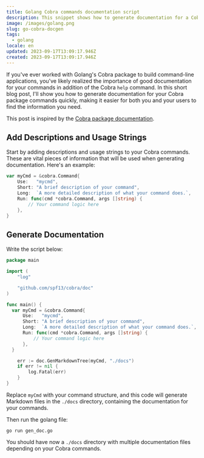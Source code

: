 ```yaml
---
title: Golang Cobra commands documentation script
description: This snippet shows how to generate documentation for a Cobra package commands quickly, making it easier for both you and your users to find the information you need.
image: /images/golang.png
slug: go-cobra-docgen
tags:
  - golang
locale: en
updated: 2023-09-17T13:09:17.946Z
created: 2023-09-17T13:09:17.946Z
---
```


If you've ever worked with Golang's Cobra package to build command-line applications, you've likely realized the importance of good documentation for your commands in addition of the Cobra `help` command. In this short blog post, I'll show you how to generate documentation for your Cobra package commands quickly, making it easier for both you and your users to find the information you need.

This post is inspired by the [Cobra package documentation](https://github.com/spf13/cobra/blob/main/site/content/docgen/_index.md).

## Add Descriptions and Usage Strings

Start by adding descriptions and usage strings to your Cobra commands. These are vital pieces of information that will be used when generating documentation. Here's an example:

```go
var myCmd = &cobra.Command{
    Use:   "mycmd",
    Short: "A brief description of your command",
    Long:  `A more detailed description of what your command does.`,
    Run: func(cmd *cobra.Command, args []string) {
        // Your command logic here
    },
}
```

## Generate Documentation

Write the script below:

```go:gen_doc.go
package main

import (
	"log"

	"github.com/spf13/cobra/doc"
)

func main() {
  var myCmd = &cobra.Command{
      Use:   "mycmd",
      Short: "A brief description of your command",
      Long:  `A more detailed description of what your command does.`,
      Run: func(cmd *cobra.Command, args []string) {
          // Your command logic here
      },
  }

	err := doc.GenMarkdownTree(myCmd, "./docs")
	if err != nil {
		log.Fatal(err)
	}
}
```

Replace `myCmd` with your command structure, and this code will generate Markdown files in the `./docs` directory, containing the documentation for your commands.

Then run the golang file:

```shell
go run gen_doc.go
```

You should have now a `./docs` directory with multiple documentation files depending on your Cobra commands.
